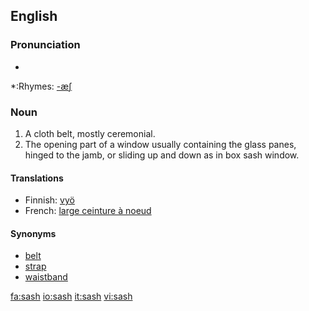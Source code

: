 ==English==

===Pronunciation===
*{{audio|en-us-sash.ogg|Audio (US)}}

*:Rhymes: [[Rhymes:English:-æʃ|-æʃ]]

===Noun===
#A cloth belt, mostly ceremonial.
#The opening part of a window usually containing the glass panes, hinged to the jamb, or sliding up and down as in box sash window.

====Translations====
*Finnish: [[vyö]]
*French: [[large ceinture à noeud]]

====Synonyms====
*[[belt]]
*[[strap]]
*[[waistband]]

[[fa:sash]]
[[io:sash]]
[[it:sash]]
[[vi:sash]]